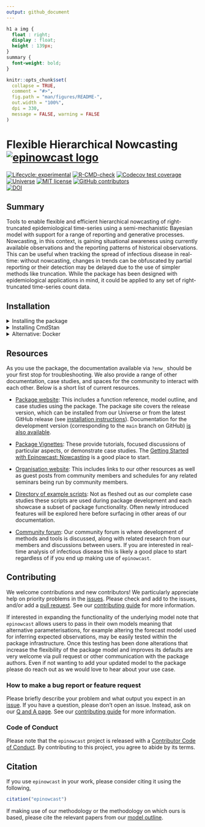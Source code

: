 ```yaml
---
output: github_document
---
```

```css
h1 a img {
  float : right;
  display : float;
  height : 139px;
}
summary {
  font-weight: bold;
}
```
<!-- README.md is generated from README.Rmd. Please edit that file -->

```r
knitr::opts_chunk$set(
  collapse = TRUE,
  comment = "#>",
  fig.path = "man/figures/README-",
  out.width = "100%",
  dpi = 330,
  message = FALSE, warning = FALSE
)
```
# Flexible Hierarchical Nowcasting [![epinowcast logo](man/figures/logo.png)](https://package.epinowcast.org)

<!-- badges: start -->
[![Lifecycle:
experimental](https://img.shields.io/badge/lifecycle-experimental-orange.svg)](https://www.tidyverse.org/lifecycle/#experimental)
[![R-CMD-check](https://github.com/epinowcast/epinowcast/workflows/R-CMD-check/badge.svg)](https://github.com/epinowcast/epinowcast/actions/workflows/R-CMD-check.yaml) [![Codecov test coverage](https://codecov.io/gh/epinowcast/epinowcast/branch/main/graph/badge.svg)](https://app.codecov.io/gh/epinowcast/epinowcast)
</br>
[![Universe](https://epinowcast.r-universe.dev/badges/epinowcast)](https://epinowcast.r-universe.dev/epinowcast)
[![MIT
license](https://img.shields.io/badge/License-MIT-blue.svg)](https://github.com/epinowcast/epinowcast/blob/master/LICENSE.md/)
[![GitHub contributors](https://img.shields.io/github/contributors/epinowcast/epinowcast)](https://github.com/epinowcast/epinowcast/graphs/contributors)
</br>
[![DOI](https://zenodo.org/badge/422611952.svg)](https://zenodo.org/badge/latestdoi/422611952)
<!-- badges: end -->

## Summary

Tools to enable flexible and efficient hierarchical nowcasting of right-truncated epidemiological time-series using a semi-mechanistic Bayesian model with support for a range of reporting and generative processes. Nowcasting, in this context, is gaining situational awareness using currently available observations and the reporting patterns of historical observations. This can be useful when tracking the spread of infectious disease in real-time: without nowcasting, changes in trends can be obfuscated by partial reporting or their detection may be delayed due to the use of simpler methods like truncation. While the package has been designed with epidemiological applications in mind, it could be applied to any set of right-truncated time-series count data.

## Installation

<details><summary>Installing the package</summary>

Install the latest released version of the package with:

```r
install.packages("epinowcast", repos = "https://epinowcast.r-universe.dev")
```

Alternatively, you can use the [`remotes` package](https://remotes.r-lib.org/) to install the development version (warning: this version may contain breaking changes and/or bugs) from GitHub using:

```r
remotes::install_github("epinowcast/epinowcast", dependencies = TRUE)
```

Similarly, you can install historical releases by adding the release tag (e.g. this installs [`0.2.0`](https://github.com/epinowcast/epinowcast/releases/tag/v0.2.0)):

```r
remotes::install_github("epinowcast/epinowcast", dependencies = TRUE, ref = "v0.2.0")
```

*Note: A similar method can be used to install a particular commit of the package which may be useful for some users who are unable to use a fixed release but concerned about the stability of their dependencies.*
</details>

<details><summary>Installing CmdStan</summary>

If you wish to do model fitting and nowcasting, you will need to install [CmdStan](https://mc-stan.org/users/interfaces/cmdstan). We recommend using [`cmdstanr`](https://mc-stan.org/cmdstanr/) and the `cmdstanr::install_cmdstan()` to do so, which needs a suitable C++ toolchain. Instructions are provided in the [_Getting started with
`cmdstanr`_](https://mc-stan.org/cmdstanr/articles/cmdstanr.html) vignette. See the [`cmdstanr` documentation](https://mc-stan.org/cmdstanr/) for further details and support. 

```r
cmdstanr::install_cmdstan()
```

*Note: This install process can be sped up using the `cores` argument and past versions can be installed using the `version` argument (which may be useful if install historical package releases).*
</details>

<details><summary>Alternative: Docker</summary>

We also provide a [Docker](https://www.docker.com/get-started/) image with [`epinowcast` and all dependencies installed](https://github.com/orgs/epinowcast/packages/container/package/epinowcast). This image can be used to run `epinowcast` without installing dependencies locally.
</details>

## Resources

As you use the package, the documentation available via `?enw_` should be your first stop for troubleshooting. We also provide a range of other documentation, case studies, and spaces for the community to interact with each other. Below is a short list of current resources.

- [Package website](https://package.epinowcast.org/): This includes a function reference, model outline, and case studies using the package. The package site covers the release version, which can be installed from our Universe or from the latest GitHub release (see [installation instructions](#Installation)). Documentation for the development version (corresponding to the `main` branch on GitHub) [is also available](https://package.epinowcast.org/dev/).
- [Package Vignettes](https://package.epinowcast.org/articles): These provide tutorials, focused discussions of particular aspects, or demonstrate case studies. The [Getting Started with Epinowcast: Nowcasting](https://package.epinowcast.org/articles/getting-started-part-1) is a good place to start.

- [Organisation website](https://www.epinowcast.org/): This includes links to our other resources as well as guest posts from community members and schedules for any related seminars being run by community members.

- [Directory of example scripts](https://github.com/epinowcast/epinowcast/tree/main/inst/examples): Not as fleshed out as our complete case studies these scripts are used during package development and each showcase a subset of package functionality. Often newly introduced features will be explored here before surfacing in other areas of our documentation.

- [Community forum](https://community.epinowcast.org/): Our community forum is where development of methods and tools is discussed, along with related research from our members and discussions between users. If you are interested in real-time analysis of infectious disease this is likely a good place to start regardless of if you end up making use of `epinowcast`.

## Contributing

We welcome contributions and new contributors! We particularly appreciate help on priority problems in the [issues](https://github.com/epinowcast/epinowcast/issues). Please check and add to the issues, and/or add a [pull request](https://github.com/epinowcast/epinowcast/pulls). See our [contributing guide](https://github.com/epinowcast/epinowcast/blob/main/CONTRIBUTING.md) for more information.

If interested in expanding the functionality of the underlying model note that `epinowcast` allows users to pass in their own models meaning that alternative parameterisations, for example altering the forecast model used for inferring expected observations, may be easily tested within the package infrastructure. Once this testing has been done alterations that increase the flexibility of the package model and improves its defaults are very welcome via pull request or other communication with the package authors. Even if not wanting to add your updated model to the package please do reach out as we would love to hear about your use case.

### How to make a bug report or feature request

Please briefly describe your problem and what output you expect in an [issue](https://github.com/epinowcast/epinowcast/issues). If you have a question, please don't open an issue. Instead, ask on our [Q and A page](https://github.com/epinowcast/epinowcast/discussions/categories/q-a). See our [contributing guide](https://github.com/epinowcast/epinowcast/blob/main/CONTRIBUTING.md) for more information.

### Code of Conduct
  
Please note that the `epinowcast` project is released with a [Contributor Code of Conduct](https://package.epinowcast.org/CODE_OF_CONDUCT.html). By contributing to this project, you agree to abide by its terms.

## Citation

If you use `epinowcast` in your work, please consider citing it using the following,

```r
citation("epinowcast")
```

If making use of our methodology or the methodology on which ours is based, please cite the relevant papers from our [model outline](https://package.epinowcast.org/articles/model.html).
